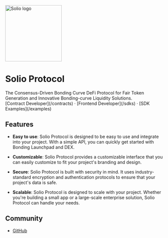 <div className="text-center flex items-center justify-center mt-8">
  <img width="180" src="/logo.png" alt="Solio logo"/>
</div>

<h1 className="text-center font-extrabold text-4xl mt-8">Solio Protocol</h1>

<div className="text-xl mt-8 text-center">
The Consensus-Driven Bonding Curve DeFi Protocol for Fair Token Generation and Innovative Bonding-curve Liquidity Solutions.
</div>

<div className="my-12 text-center">
  [Contract Developer](/contracts) · [Frontend Developer](/sdks) · [SDK Examples](/examples)
</div>

## Features

- **Easy to use**: Solio Protocol is designed to be easy to use and integrate into your project. With a simple API, you can quickly get started with Bonding Launchpad and DEX.

- **Customizable**: Solio Protocol provides a customizable interface that you can easily customize to fit your project's branding and design.

- **Secure**: Solio Protocol is built with security in mind. It uses industry-standard encryption and authentication protocols to ensure that your project's data is safe.

- **Scalable**: Solio Protocol is designed to scale with your project. Whether you're building a small app or a large-scale enterprise solution, Solio Protocol can handle your needs.

## Community

- [GitHub](https://github.com/Solioworld/solio-protocol)
